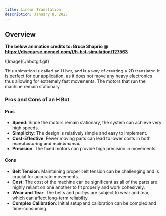 ```yaml
---
title: Linear Translation
description: January 8, 2025
---
```


## Overview
**The below animation credits to: Bruce Shaprio @ https://discourse.mcneel.com/t/h-bot-simulation/127563**

<div className= "h-80 *:m-0 *:h-[100%] *:object-contain">![Image](./hbotgif.gif)</div>

This animation is called an H bot, and is a way of creating a 2D translator. It is perfect for our application, as it does not move any heavy electronics thus allowing for extremely fast movements. The motors that run the machine remain stationary.

### Pros and Cons of an H Bot

#### Pros
- **Speed**: Since the motors remain stationary, the system can achieve very high speeds.
- **Simplicity**: The design is relatively simple and easy to implement.
- **Cost-Effective**: Fewer moving parts can lead to lower costs in both manufacturing and maintenance.
- **Precision**: The fixed motors can provide high precision in movements.

#### Cons
- **Belt Tension**: Maintaining proper belt tension can be challenging and is crucial for accurate movements.
- **Cost**: The cost of the machine can be significant as all of the parts are highly reliant on one another to fit properly and work cohesively.
- **Wear and Tear**: The belts and pulleys are subject to wear and tear, which can affect long-term reliability.
- **Complex Calibration**: Initial setup and calibration can be complex and time-consuming.